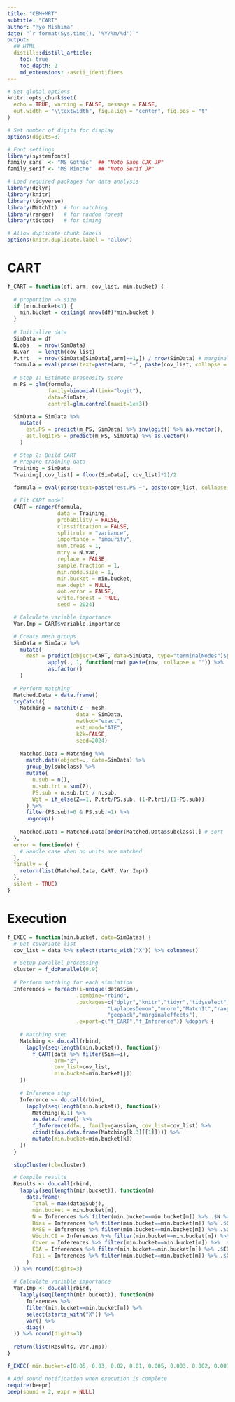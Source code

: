 ```yaml
---
title: "CEM+MRT"
subtitle: "CART"
author: "Ryo Mishima"
date: "`r format(Sys.time(), '%Y/%m/%d')`"
output:
  ## HTML
  distill::distill_article:
    toc: true
    toc_depth: 2
    md_extensions: -ascii_identifiers
---
```


```r
# Set global options
knitr::opts_chunk$set(
  echo = TRUE, warning = FALSE, message = FALSE,
  out.width = "\\textwidth", fig.align = "center", fig.pos = "t"
)

# Set number of digits for display
options(digits=3)

# Font settings
library(systemfonts)
family_sans  <- "MS Gothic"  ## "Noto Sans CJK JP"
family_serif <- "MS Mincho"  ## "Noto Serif JP"

# Load required packages for data analysis
library(dplyr)
library(knitr)
library(tidyverse)
library(MatchIt)  # for matching
library(ranger)   # for random forest
library(tictoc)   # for timing

# Allow duplicate chunk labels
options(knitr.duplicate.label = 'allow')
```

# CART
```r
f_CART = function(df, arm, cov_list, min.bucket) {
  
  # proportion -> size
  if (min.bucket<1) {
    min.bucket = ceiling( nrow(df)*min.bucket )
  }
  
  # Initialize data
  SimData = df
  N.obs   = nrow(SimData)
  N.var   = length(cov_list)
  P.trt   = nrow(SimData[SimData[,arm]==1,]) / nrow(SimData) # marginal prob of treatment
  formula = eval(parse(text=paste(arm, "~", paste(cov_list, collapse = " + "))))
  
  # Step 1: Estimate propensity score
  m_PS = glm(formula, 
             family=binomial(link="logit"), 
             data=SimData, 
             control=glm.control(maxit=1e+3))

  SimData = SimData %>% 
    mutate(
      est.PS = predict(m_PS, SimData) %>% invlogit() %>% as.vector(),
      est.logitPS = predict(m_PS, SimData) %>% as.vector()
    )

  # Step 2: Build CART
  # Prepare training data
  Training = SimData
  Training[,cov_list] = floor(SimData[, cov_list]*2)/2
  
  formula = eval(parse(text=paste("est.PS ~", paste(cov_list, collapse = " + "))))

  # Fit CART model
  CART = ranger(formula, 
                data = Training,
                probability = FALSE, 
                classification = FALSE, 
                splitrule = "variance", 
                importance = "impurity",
                num.trees = 1, 
                mtry = N.var, 
                replace = FALSE, 
                sample.fraction = 1,
                min.node.size = 1, 
                min.bucket = min.bucket, 
                max.depth = NULL,
                oob.error = FALSE, 
                write.forest = TRUE, 
                seed = 2024)

  # Calculate variable importance
  Var.Imp = CART$variable.importance

  # Create mesh groups
  SimData = SimData %>% 
    mutate(
      mesh = predict(object=CART, data=SimData, type="terminalNodes")$predictions %>% 
             apply(., 1, function(row) paste(row, collapse = "")) %>% 
             as.factor()
    )
  
  # Perform matching
  Matched.Data = data.frame()
  tryCatch({
    Matching = matchit(Z ~ mesh, 
                      data = SimData, 
                      method="exact", 
                      estimand="ATE", 
                      k2k=FALSE,
                      seed=2024)
    
    Matched.Data = Matching %>% 
      match.data(object=., data=SimData) %>% 
      group_by(subclass) %>%
      mutate(
        n.sub = n(),
        n.sub.trt = sum(Z),
        PS.sub = n.sub.trt / n.sub,
        Wgt = if_else(Z==1, P.trt/PS.sub, (1-P.trt)/(1-PS.sub))
      ) %>%
      filter(PS.sub!=0 & PS.sub!=1) %>%
      ungroup()
    
    Matched.Data = Matched.Data[order(Matched.Data$subclass),] # sort
  },
  error = function(e) {
    # Handle case when no units are matched
  },
  finally = {
    return(list(Matched.Data, CART, Var.Imp))
  },
  silent = TRUE)
}
```

# Execution
```r
f_EXEC = function(min.bucket, data=SimDatas) {
  # Get covariate list
  cov_list = data %>% select(starts_with("X")) %>% colnames()

  # Setup parallel processing
  cluster = f_doParallel(0.9)
  
  # Perform matching for each simulation
  Inferences = foreach(i=unique(data$Sim), 
                      .combine="rbind", 
                      .packages=c("dplyr","knitr","tidyr","tidyselect","tidyverse",
                                "LaplacesDemon","mnorm","MatchIt","ranger",
                                "geepack","marginaleffects"),
                      .export=c("f_CART","f_Inference")) %dopar% {
    
    # Matching step
    Matching <- do.call(rbind, 
      lapply(seq(length(min.bucket)), function(j) 
        f_CART(data %>% filter(Sim==i), 
               arm="Z", 
               cov_list=cov_list, 
               min.bucket=min.bucket[j])
    ))
    
    # Inference step
    Inference <- do.call(rbind, 
      lapply(seq(length(min.bucket)), function(k)
        Matching[k,1] %>% 
        as.data.frame() %>% 
        f_Inference(df=., family=gaussian, cov_list=cov_list) %>% 
        cbind(t(as.data.frame(Matching[k,3][[1]]))) %>%
        mutate(min.bucket=min.bucket[k])
    ))
  }
  
  stopCluster(cl=cluster)

  # Compile results
  Results <- do.call(rbind, 
    lapply(seq(length(min.bucket)), function(m)
      data.frame(
        Total = max(data$Subj),
        min.bucket = min.bucket[m],
        N = Inferences %>% filter(min.bucket==min.bucket[m]) %>% .$N %>% mean(na.rm=TRUE),
        Bias = Inferences %>% filter(min.bucket==min.bucket[m]) %>% .$Gap %>% mean(na.rm=TRUE),
        RMSE = Inferences %>% filter(min.bucket==min.bucket[m]) %>% .$Gap.2 %>% mean(na.rm=TRUE) %>% sqrt(),
        Width.CI = Inferences %>% filter(min.bucket==min.bucket[m]) %>% .$Width.CI %>% mean(na.rm=TRUE),
        Cover = Inferences %>% filter(min.bucket==min.bucket[m]) %>% .$Coverage %>% mean(na.rm=TRUE),
        EDA = Inferences %>% filter(min.bucket==min.bucket[m]) %>% .$EDA.range %>% mean(na.rm=TRUE),
        Fail = Inferences %>% filter(min.bucket==min.bucket[m]) %>% .$Gap %>% is.na() %>% sum()
      )
  )) %>% round(digits=3)
  
  # Calculate variable importance
  Var.Imp <- do.call(rbind, 
    lapply(seq(length(min.bucket)), function(m)
      Inferences %>% 
      filter(min.bucket==min.bucket[m]) %>% 
      select(starts_with("X")) %>% 
      var() %>% 
      diag()
  )) %>% round(digits=3)
  
  return(list(Results, Var.Imp))
}
```

```r
f_EXEC( min.bucket=c(0.05, 0.03, 0.02, 0.01, 0.005, 0.003, 0.002, 0.001) )
```

```r
# Add sound notification when execution is complete
require(beepr)
beep(sound = 2, expr = NULL)
```